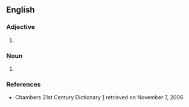 {{also|cooperative|coopérative|coöperative|co-öperative}}
==English==

===Adjective===
{{en-adj}}

# {{alternative spelling of|en|cooperative}}

===Noun===
{{en-noun}}

# {{alternative spelling of|en|cooperative}}

===References===
* Chambers 21st Century Dictionary [http://www.chambersharrap.co.uk/chambers/features/chref/chref.py/main?query=cooperative&title=21st&sourceid=Mozilla-search] retrieved on November 7, 2006